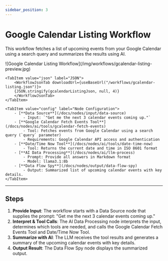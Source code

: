 ```yaml
---
sidebar_position: 3
---
```



# Google Calendar Listing Workflow

This workflow fetches a list of upcoming events from your Google Calendar using a search query and summarizes the results using AI.

<Tabs>
    <TabItem value="preview" label="Preview" default>
        ![Google Calendar Listing Workflow](/img/workflows/gcalendar-listing-preview.jpg)
    </TabItem>

    <TabItem value="json" label="JSON">
        <WorkflowJsonTab downloadUrl={useBaseUrl("/workflows/gcalendar-listing.json")}>
        {JSON.stringify(gcalendarListingJson, null, 4)}
        </WorkflowJsonTab>
    </TabItem>

    <TabItem value="config" label="Node Configuration">
        - [**Data Source**](/docs/nodes/input/data-source)  
            - Input: `"Get me the next 3 calendar events coming up."`
        - [**Google Calendar Fetch Events Tool**](/docs/nodes/ai/tools/gcalendar-fetch-events)  
            - Tool: Fetches events from Google Calendar using a search query (`query` parameter)
            - Requirements: Google Calendar API access and authentication
        - [**Date/Time Now Tool**](/docs/nodes/ai/tools/date-time-now)  
            - Tool: Returns the current date and time in ISO 8601 format
        - [**AI Data Processing**](/docs/nodes/ai/llm-process)  
            - Prompt: Provide all answers in Markdown format  
            - Model: llama3.1:8b
        - [**Data Flow Spy**](/docs/nodes/output/data-flow-spy)  
            - Output: Summarized list of upcoming calendar events with key details.
    </TabItem>
</Tabs>

---

## Steps

1. **Provide Input**: The workflow starts with a Data Source node that supplies the prompt: "Get me the next 3 calendar events coming up."
2. **Interpret & Tool Calls**: The AI Data Processing node interprets the input, determines which tools are needed, and calls the Google Calendar Fetch Events Tool and Date/Time Now Tool.
3. **Summarize with AI**: The LLM receives the tool results and generates a summary of the upcoming calendar events with key details.
4. **Output Result**: The Data Flow Spy node displays the summarized output.